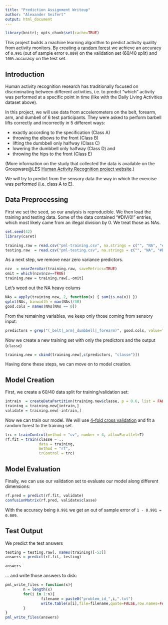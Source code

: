 ```yaml
---
title: "Prediction Assignment Writeup"
author: "Alexander Seifert"
output: html_document
---
```


```r
library(knitr); opts_chunk$set(cache=TRUE)
```

This project builds a machine learning algorithm to predict activity quality from activity monitors. By creating a [random forest](https://en.wikipedia.org/wiki/Random_forest) we achieve an accuracy of `0.991` (out of sample error `0.009`) on the validation set (60/40 split) and `100%` accuracy on the test set.


## Introduction

Human activity recognition research has traditionally focused on discriminating between different activities, i.e. to predict "which" activity was performed at a specific point in time (like with the Daily Living Activities dataset above).

In this project, we will use data from accelerometers on the belt, forearm, arm, and dumbell of 6 test participants. They were asked to perform barbell lifts correctly and incorrectly in 5 different ways:

* exactly according to the specification (Class A)
* throwing the elbows to the front (Class B)
* lifting the dumbbell only halfway (Class C)
* lowering the dumbbell only halfway (Class D) and
* throwing the hips to the front (Class E)

(More information on the study that collected the data is available on the Groupware\@LES [Human Activity Recognition project website](http://groupware.les.inf.puc-rio.br/har#ixzz34oK3Rck9).)

We will try to predict from the sensory data the way in which the exercise was performed (i.e. class A to E).

## Data Preprocessing

First we set the seed, so our analysis is reproducible. We then load the training and testing data. Some of the data contained "#DIV/0!" entries, which most likely came from an illegal division by 0. We treat those as NAs.

```r
set.seed(42)
library(caret)

training.raw = read.csv("pml-training.csv", na.strings = c("", "NA", "#DIV/0!"))
testing.raw  = read.csv("pml-testing.csv", na.strings = c("", "NA", "#DIV/0!"))
```


As a next step, we remove near zero variance predictors.

```r
nzv  = nearZeroVar(training.raw, saveMetrics=TRUE)
omit = which(nzv$nzv==TRUE)
training.new = training.raw[,-omit]
```

Let's weed out the NA heavy colums
```r
NAs = apply(training.new, 2, function(x) { sum(is.na(x)) })
qplot(NAs, binwidth = max(NAs)/30)
good.cols = names(NAs[NAs == 0])
```


From the remaining variables, we keep only those coming from sensory input:
```r
predictors = grep("(_belt|_arm|_dumbbell|_forearm)", good.cols, value=T)
```


Now we create a new training set with only the predictors and the output (`classe`)
```r
training.new = cbind(training.new[,c(predictors, "classe")])
```

Having done these steps, we can move on to model creation.


## Model Creation

First, we create a 60/40 data split for training/validation set:
```r
intrain  = createDataPartition(training.new$classe, p = 0.6, list = FALSE)
training = training.new[intrain,]
validate = training.new[-intrain,]
```

Now we can train our model. We will use [4-fold cross validation](https://en.wikipedia.org/wiki/Cross-validation_(statistics)) and fit a random forest to the training set.
```r
trc = trainControl(method = "cv", number = 4, allowParallel=T)
rf.fit = train(classe ~ .,
               data = training,
               method = "rf",
               trControl = trc)

```


## Model Evaluation

Finally, we can use our validation set to evaluate our model along different dimensions:

```r
rf.pred = predict(rf.fit, validate)
confusionMatrix(rf.pred, validate$classe)
```

With the accuracy being `0.991` we get an out of sample error of `1 - 0.991 = 0.009`.


## Test Output

We predict the test answers
```r
testing = testing.raw[, names(training)[-53]]
answers = predict(rf.fit, testing)

answers
```


… and write those answers to disk:
```r
pml_write_files = function(x){
        n = length(x)
        for(i in 1:n){
                filename = paste0("problem_id_",i,".txt")
                write.table(x[i],file=filename,quote=FALSE,row.names=FALSE,col.names=FALSE)
        }
}
pml_write_files(answers)
```

